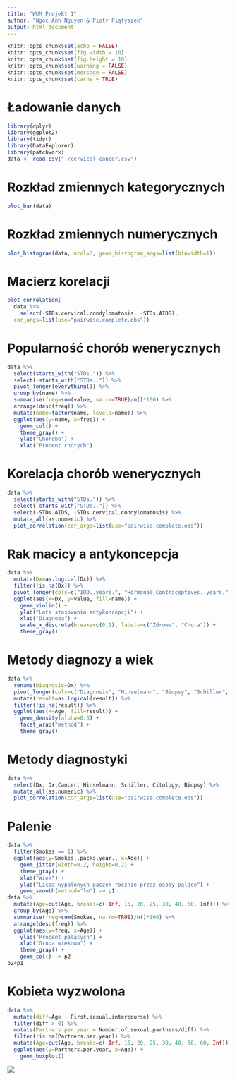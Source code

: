 ```yaml
---
title: "WUM Projekt 1"
author: "Ngoc Anh Nguyen & Piotr Piątyszek"
output: html_document
---
```


```r
knitr::opts_chunk$set(echo = FALSE)
knitr::opts_chunk$set(fig.width = 10)
knitr::opts_chunk$set(fig.height = 10)
knitr::opts_chunk$set(warning = FALSE)
knitr::opts_chunk$set(message = FALSE)
knitr::opts_chunk$set(cache = TRUE)
```

# Ładowanie danych
```r
library(dplyr)
library(ggplot2)
library(tidyr)
library(DataExplorer)
library(patchwork)
data <- read.csv("./cervical-cancer.csv")
```

# Rozkład zmiennych kategorycznych
```r
plot_bar(data)
```

# Rozkład zmiennych numerycznych
```r
plot_histogram(data, ncol=3, geom_histogram_args=list(binwidth=1))
```

# Macierz korelacji
```r
plot_correlation(
  data %>%
    select(-STDs.cervical.condylomatosis, -STDs.AIDS),
  cor_args=list(use="pairwise.complete.obs"))
```

# Popularność chorób wenerycznych
```r
data %>%
  select(starts_with("STDs.")) %>%
  select(-starts_with("STDs..")) %>%
  pivot_longer(everything()) %>%
  group_by(name) %>%
  summarise(freq=sum(value, na.rm=TRUE)/n()*100) %>%
  arrange(desc(freq)) %>%
  mutate(name=factor(name, levels=name)) %>%
  ggplot(aes(y=name, x=freq)) +
    geom_col() +
    theme_gray() +
    ylab("Choroba") +
    xlab("Procent chorych")
```

# Korelacja chorób wenerycznych
```r
data %>%
  select(starts_with("STDs.")) %>%
  select(-starts_with("STDs..")) %>%
  select(-STDs.AIDS, -STDs.cervical.condylomatosis) %>%
  mutate_all(as.numeric) %>%
  plot_correlation(cor_args=list(use="pairwise.complete.obs"))
```

# Rak macicy a antykoncepcja
```r
data %>%
  mutate(Dx=as.logical(Dx)) %>%
  filter(!is.na(Dx)) %>%
  pivot_longer(cols=c("IUD..years.", "Hormonal.Contraceptives..years.")) %>%
  ggplot(aes(x=Dx, y=value, fill=name)) +
    geom_violin() +
    ylab("Lata stosowania antykoncepcji") +
    xlab("Diagnoza") +
    scale_x_discrete(breaks=c(0,1), labels=c("Zdrowa", "Chora")) +
    theme_gray()
```

# Metody diagnozy a wiek
```r
data %>%
  rename(Diagnosis=Dx) %>%
  pivot_longer(cols=c("Diagnosis", "Hinselmann", "Biopsy", "Schiller", "Citology"), names_to="method", values_to ="result") %>%
  mutate(result=as.logical(result)) %>%
  filter(!is.na(result)) %>%
  ggplot(aes(x=Age, fill=result)) +
    geom_density(alpha=0.3) +
    facet_wrap("method") +
    theme_gray()
```

# Metody diagnostyki
```r
data %>%
  select(Dx, Dx.Cancer, Hinselmann, Schiller, Citology, Biopsy) %>%
  mutate_all(as.numeric) %>%
  plot_correlation(cor_args=list(use="pairwise.complete.obs"))
```

# Palenie
```r
data %>%
  filter(Smokes == 1) %>%
  ggplot(aes(y=Smokes..packs.year., x=Age)) +
    geom_jitter(width=0.2, height=0.2) +
    theme_gray() +
    xlab("Wiek") +
    ylab("Licza wypalonych paczek rocznie przez osoby palące") +
    geom_smooth(method="lm") -> p1
data %>%
  mutate(Age=cut(Age, breaks=c(-Inf, 15, 20, 25, 30, 40, 50, Inf))) %>%
  group_by(Age) %>%
  summarise(freq=sum(Smokes, na.rm=TRUE)/n()*100) %>%
  arrange(desc(freq)) %>%
  ggplot(aes(y=freq, x=Age)) +
    ylab("Procent palących") +
    xlab("Grupa wiekowa") +
    theme_gray() +
    geom_col() -> p2
p2+p1
```


# Kobieta wyzwolona
```r
data %>%
  mutate(diff=Age - First.sexual.intercourse) %>%
  filter(diff > 0) %>%
  mutate(Partners.per.year = Number.of.sexual.partners/diff) %>%
  filter(!is.na(Partners.per.year)) %>%
  mutate(Age=cut(Age, breaks=c(-Inf, 15, 20, 25, 30, 40, 50, 60, Inf))) %>%
  ggplot(aes(y=Partners.per.year, x=Age)) +
    geom_boxplot()
```

![](puszczamy.png)
